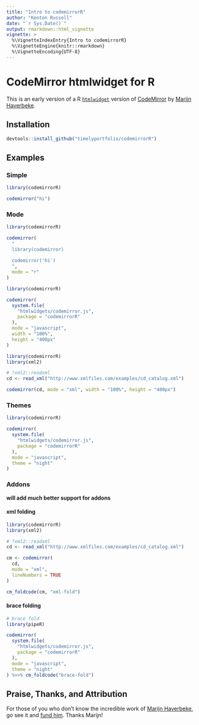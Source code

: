 ```yaml
---
title: "Intro to codemirrorR"
author: "Kenton Russell"
date: "`r Sys.Date()`"
output: rmarkdown::html_vignette
vignette: >
  %\VignetteIndexEntry{Intro to codemirrorR}
  %\VignetteEngine{knitr::rmarkdown}
  %\VignetteEncoding{UTF-8}
---
```


# CodeMirror htmlwidget for R

This is an early version of a R [`htmlwidget`](http://htmlwidgets.org) version of [CodeMirror](https://codemirror.net) by [Marijn Haverbeke](https://marijnhaverbeke.nl/fund/).

## Installation

```r
devtools::install_github("timelyportfolio/codemirrorR")
```

## Examples

### Simple

```r
library(codemirrorR)

codemirror("hi")
```

### Mode

```r
library(codemirrorR)

codemirror(
  "
  library(codemirror)
  
  codemirror('hi')
  ",
  mode = "r"
)
```


```r
library(codemirrorR)

codemirror(
  system.file(
    "htmlwidgets/codemirror.js",
    package = "codemirrorR"
  ),
  mode = "javascript",
  width = "100%",
  height = "400px"
)
```


```r
library(codemirrorR)
library(xml2)

# ?xml2::readxml
cd <- read_xml("http://www.xmlfiles.com/examples/cd_catalog.xml")

codemirror(cd, mode = "xml", width = "100%", height = "400px")
```


### Themes


```r
library(codemirrorR)

codemirror(
  system.file(
    "htmlwidgets/codemirror.js",
    package = "codemirrorR"
  ),
  mode = "javascript",
  theme = "night"
)
```


### Addons

**will add much better support for addons**

<h4>xml folding</h4>

```r
library(codemirrorR)
library(xml2)

# ?xml2::readxml
cd <- read_xml("http://www.xmlfiles.com/examples/cd_catalog.xml")

cm <- codemirror(
  cd,
  mode = "xml",
  lineNumbers = TRUE
)

cm_foldcode(cm, "xml-fold")
```


<h4>brace folding</h4>



```r
# brace fold
library(pipeR)

codemirror(
  system.file(
    "htmlwidgets/codemirror.js",
    package = "codemirrorR"
  ),
  mode = "javascript",
  theme = "night"
) %>>% cm_foldcode("brace-fold")
```


## Praise, Thanks, and Attribution

For those of you who don't know the incredible work of [Marijn Haverbeke](https://marijnhaverbeke.nl/), go see it and [fund him](https://marijnhaverbeke.nl/fund/).  Thanks Marijn!
